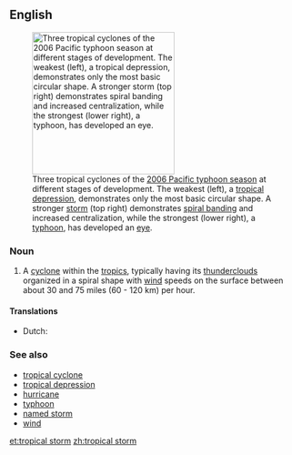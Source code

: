 {{also|tropical-storm}}
==English==
{{wikipedia}}
[[File:Typhoon saomai 060807.jpg|thumb|right|250px|Three tropical cyclones of the [[2006 Pacific typhoon season]] at different stages of development. The weakest (left), a [[tropical depression]], demonstrates only the most basic circular shape. A stronger [[tropical storm|storm]] (top right) demonstrates [[rainbands|spiral banding]] and increased centralization, while the strongest (lower right), a [[typhoon]], has developed an [[eye (cyclone)|eye]].]]
===Noun===
{{en-noun|head=[[tropical]] [[storm]]}}

# A [[cyclone]] within the [[tropics]], typically having its [[thundercloud]]s organized in a spiral shape with [[wind]] speeds on the surface between about 30 and 75 miles (60 - 120 km) per hour.
====Translations====
{{trans-top}}
{{trans-mid}}
* Dutch: {{t|nl|tropische storm|m}}
{{trans-bottom}}
===See also===
* [[tropical cyclone]]
*[[tropical depression]]
* [[hurricane]]
*[[typhoon]]
*[[named storm]]
* [[wind]]

[[et:tropical storm]]
[[zh:tropical storm]]
